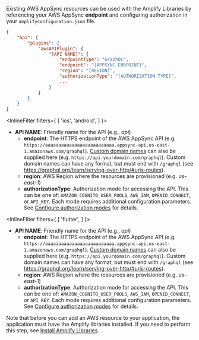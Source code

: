 Existing AWS AppSync resources can be used with the Amplify Libraries by referencing your AWS AppSync **endpoint** and configuring authorization in your `amplifyconfiguration.json` file.

```json
{
    "api": {
        "plugins": {
            "awsAPIPlugin": {
                "[API NAME]": {
                    "endpointType": "GraphQL",
                    "endpoint": "[APPSYNC ENDPOINT]",
                    "region": "[REGION]",
                    "authorizationType": "[AUTHORIZATION TYPE]",
                    ...
                }
            }
        }
    }
}
```

<InlineFilter filters={
    [
        'ios',
        'android',
    ]
}>
- **API NAME**: Friendly name for the API (e.g., _api_)
  - **endpoint**: The HTTPS endpoint of the AWS AppSync API (e.g. `https://aaaaaaaaaaaaaaaaaaaaaaaaaa.appsync-api.us-east-1.amazonaws.com/graphql`). [Custom domain names](https://docs.aws.amazon.com/appsync/latest/devguide/custom-domain-name.html) can also be supplied here (e.g. `https://api.yourdomain.com/graphql`). Custom domain names can have any format, but must end with `/graphql` (see https://graphql.org/learn/serving-over-http/#uris-routes).
  - **region**: AWS Region where the resources are provisioned (e.g. _us-east-1_)
  - **authorizationType**: Authorization mode for accessing the API. This can be one of: `AMAZON_COGNITO_USER_POOLS`, `AWS_IAM`, `OPENID_CONNECT`, or `API_KEY`. Each mode requires additional configuration parameters. See [Configure authorization modes](/[platform]/prev/build-a-backend/graphqlapi/customize-authz-modes) for details.
</InlineFilter>

<InlineFilter filters={
    [
        'flutter',
    ]
}>
- **API NAME**: Friendly name for the API (e.g., _api_)
  - **endpoint**: The HTTPS endpoint of the AWS AppSync API (e.g. `https://aaaaaaaaaaaaaaaaaaaaaaaaaa.appsync-api.us-east-1.amazonaws.com/graphql`). [Custom domain names](https://docs.aws.amazon.com/appsync/latest/devguide/custom-domain-name.html) can also be supplied here (e.g. `https://api.yourdomain.com/graphql`). Custom domain names can have any format, but must end with `/graphql` (see https://graphql.org/learn/serving-over-http/#uris-routes).
  - **region**: AWS Region where the resources are provisioned (e.g. _us-east-1_)
  - **authorizationType**: Authorization mode for accessing the API. This can be one of: `AMAZON_COGNITO_USER_POOLS`, `AWS_IAM`, `OPENID_CONNECT`, or `API_KEY`. Each mode requires additional configuration parameters. See [Configure authorization modes](/[platform]/prev/build-a-backend/graphqlapi/customize-authorization-modes) for details.
</InlineFilter>

Note that before you can add an AWS resource to your application, the application must have the Amplify libraries installed. If you need to perform this step, see [Install Amplify Libraries](/[platform]/prev/start/project-setup/create-application/#n2-install-amplify-libraries).
